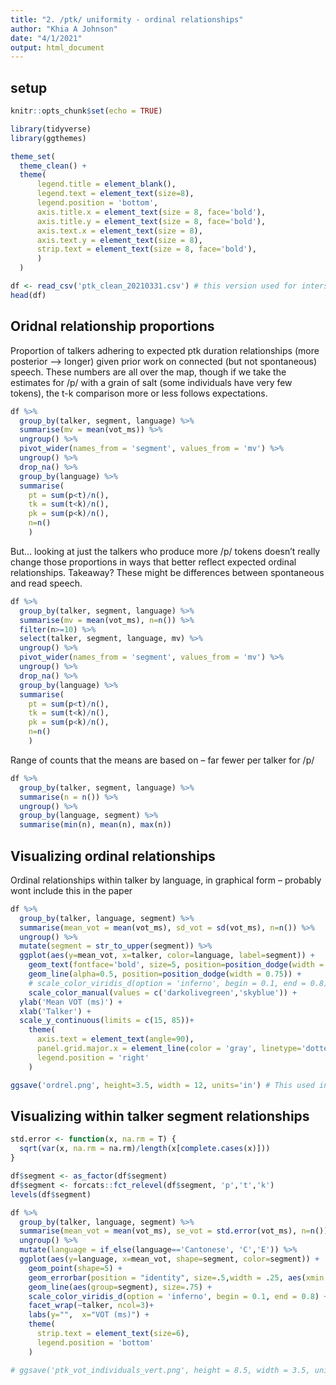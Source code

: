 ```yaml
---
title: "2. /ptk/ uniformity - ordinal relationships"
author: "Khia A Johnson"
date: "4/1/2021"
output: html_document
---
```


## setup
```r
knitr::opts_chunk$set(echo = TRUE)
```

```r
library(tidyverse)
library(ggthemes)

theme_set(
  theme_clean() + 
  theme(
      legend.title = element_blank(),
      legend.text = element_text(size=8),
      legend.position = 'bottom',
      axis.title.x = element_text(size = 8, face='bold'),
      axis.title.y = element_text(size = 8, face='bold'),
      axis.text.x = element_text(size = 8),
      axis.text.y = element_text(size = 8),
      strip.text = element_text(size = 8, face='bold'),
      )
  )
```

```r
df <- read_csv('ptk_clean_20210331.csv') # this version used for interspeech
head(df)
```


## Oridnal relationship proportions
Proportion of talkers adhering to expected ptk duration relationships (more posterior --> longer) given prior work on connected (but not spontaneous) speech. These numbers are all over the map, though if we take the estimates for /p/ with a grain of salt (some individuals have very few tokens), the t-k comparison more or less follows expectations.
```r
df %>%
  group_by(talker, segment, language) %>%
  summarise(mv = mean(vot_ms)) %>%
  ungroup() %>%
  pivot_wider(names_from = 'segment', values_from = 'mv') %>%
  ungroup() %>%
  drop_na() %>%
  group_by(language) %>%
  summarise(
    pt = sum(p<t)/n(), 
    tk = sum(t<k)/n(), 
    pk = sum(p<k)/n(),
    n=n()
    )
```

But... looking at just the talkers who produce more /p/ tokens doesn't really change those proportions in ways that better reflect expected ordinal relationships. Takeaway? These might be differences between spontaneous and read speech. 
```r
df %>%
  group_by(talker, segment, language) %>%
  summarise(mv = mean(vot_ms), n=n()) %>%
  filter(n>=10) %>%
  select(talker, segment, language, mv) %>%
  ungroup() %>%
  pivot_wider(names_from = 'segment', values_from = 'mv') %>%
  ungroup() %>%
  drop_na() %>%
  group_by(language) %>%
  summarise(
    pt = sum(p<t)/n(), 
    tk = sum(t<k)/n(), 
    pk = sum(p<k)/n(),
    n=n()
    )
```

Range of counts that the means are based on -- far fewer per talker for /p/
```r
df %>%
  group_by(talker, segment, language) %>%
  summarise(n = n()) %>%
  ungroup() %>%
  group_by(language, segment) %>%
  summarise(min(n), mean(n), max(n))
```

## Visualizing ordinal relationships
Ordinal relationships within talker by language, in graphical form -- probably wont include this in the paper
```r
df %>%
  group_by(talker, language, segment) %>%
  summarise(mean_vot = mean(vot_ms), sd_vot = sd(vot_ms), n=n()) %>%
  ungroup() %>%
  mutate(segment = str_to_upper(segment)) %>%
  ggplot(aes(y=mean_vot, x=talker, color=language, label=segment)) +
    geom_text(fontface='bold', size=5, position=position_dodge(width = 0.75)) +
    geom_line(alpha=0.5, position=position_dodge(width = 0.75)) +
    # scale_color_viridis_d(option = 'inferno', begin = 0.1, end = 0.8) +
    scale_color_manual(values = c('darkolivegreen','skyblue')) +
  ylab('Mean VOT (ms)') +
  xlab('Talker') +
  scale_y_continuous(limits = c(15, 85))+
    theme(
      axis.text = element_text(angle=90),
      panel.grid.major.x = element_line(color = 'gray', linetype='dotted'),
      legend.position = 'right'
    )

ggsave('ordrel.png', height=3.5, width = 12, units='in') # This used in ISBPAC poster
```

## Visualizing within talker segment relationships
```r
std.error <- function(x, na.rm = T) {
  sqrt(var(x, na.rm = na.rm)/length(x[complete.cases(x)]))
}

df$segment <- as_factor(df$segment)
df$segment <- forcats::fct_relevel(df$segment, 'p','t','k')
levels(df$segment)
```

```r
df %>%
  group_by(talker, language, segment) %>%
  summarise(mean_vot = mean(vot_ms), se_vot = std.error(vot_ms), n=n()) %>%
  ungroup() %>%
  mutate(language = if_else(language=='Cantonese', 'C','E')) %>%
  ggplot(aes(y=language, x=mean_vot, shape=segment, color=segment)) +
    geom_point(shape=5) +
    geom_errorbar(position = "identity", size=.5,width = .25, aes(xmin = mean_vot-se_vot, xmax = mean_vot+se_vot)) +
    geom_line(aes(group=segment), size=.75) +
    scale_color_viridis_d(option = 'inferno', begin = 0.1, end = 0.8) +
    facet_wrap(~talker, ncol=3)+
    labs(y="",  x="VOT (ms)") +
    theme(
      strip.text = element_text(size=6),
      legend.position = 'bottom'
    )

# ggsave('ptk_vot_individuals_vert.png', height = 8.5, width = 3.5, units='in') # Used in interspeech paper with manually moved legend - don't re-run; different sizes for paper and poster
```


